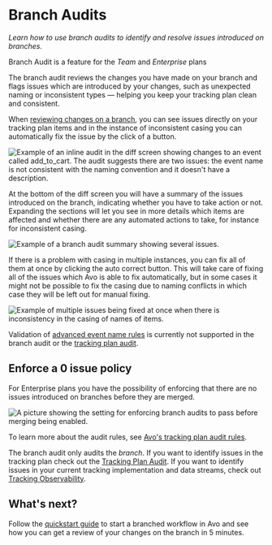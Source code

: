 
# Branch Audits

_Learn how to use branch audits to identify and resolve issues introduced on branches._

<Callout type="info" emoji="💡">Branch Audit is a feature for the _Team_ and _Enterprise_ plans</Callout>

The branch audit reviews the changes you have made on your branch and flags issues which are introduced by your changes, such as unexpected naming or inconsistent types — helping you keep your tracking plan clean and consistent.

When [reviewing changes on a branch](/data-design/branches#review-branch-changes), you can see issues directly on your tracking plan items and in the instance of inconsistent casing you can automatically fix the issue by the click of a button.

![Example of an inline audit in the diff screen showing changes to an event called add_to_cart. The audit suggests there are two issues: the event name is not consistent with the naming convention and it doesn't have a description.](/images/audit/inline-audit.png)

At the bottom of the diff screen you will have a summary of the issues introduced on the branch, indicating whether you have to take action or not. Expanding the sections will let you see in more details which items are affected and whether there are any automated actions to take, for instance for inconsistent casing.

![Example of a branch audit summary showing several issues.](/images/audit/branch-audit-summary.png)

If there is a problem with casing in multiple instances, you can fix all of them at once by clicking the auto correct button. This will take care of fixing all of the issues which Avo is able to fix automatically, but in some cases it might not be possible to fix the casing due to naming conflicts in which case they will be left out for manual fixing.

![Example of multiple issues being fixed at once when there is inconsistency in the casing of names of items.](/images/audit/auto-correct.png)

<Callout type="info" emoji="💡">Validation of [advanced event name rules](/audit/advanced-event-naming-rules) is currently not supported in the branch audit or the [tracking plan audit](/audit/overview).</Callout>

## Enforce a 0 issue policy

For Enterprise plans you have the possibility of enforcing that there are no issues introduced on branches before they are merged.

![A picture showing the setting for enforcing branch audits to pass before merging being enabled.](/images/audit/enforce-branch-audit.png)

To learn more about the audit rules, see [Avo's tracking plan audit rules](/audit/rules).

<Callout type="info" emoji="💡">The branch audit only audits the _branch_. If you want to identify issues in the tracking plan check out the [Tracking Plan Audit](/audit/overview). If you want to identify issues in your current tracking implementation and data streams, check out [Tracking Observability](/inspector/start-using-inspector).</Callout>

## What's next?

Follow the [quickstart guide](/data-design/branches) to start a branched workflow in Avo and see how you can get a review of your changes on the branch in 5 minutes.

